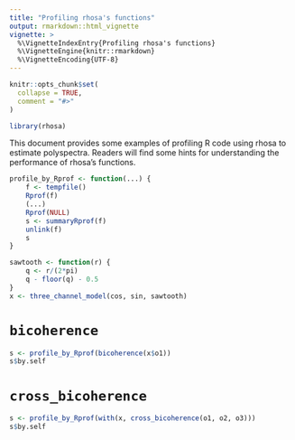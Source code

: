 ```yaml
---
title: "Profiling rhosa's functions"
output: rmarkdown::html_vignette
vignette: >
  %\VignetteIndexEntry{Profiling rhosa's functions}
  %\VignetteEngine{knitr::rmarkdown}
  %\VignetteEncoding{UTF-8}
---
```


```r
knitr::opts_chunk$set(
  collapse = TRUE,
  comment = "#>"
)
```

```r
library(rhosa)
```

This document provides some examples of profiling R code using rhosa to estimate polyspectra.
Readers will find some hints for understanding the performance of rhosa's functions.

```r
profile_by_Rprof <- function(...) {
    f <- tempfile()
    Rprof(f)
    (...)
    Rprof(NULL)
    s <- summaryRprof(f)
    unlink(f)
    s
}
```

```r
sawtooth <- function(r) {
    q <- r/(2*pi)
    q - floor(q) - 0.5
}
x <- three_channel_model(cos, sin, sawtooth)
```

# `bicoherence`

```r
s <- profile_by_Rprof(bicoherence(x$o1))
s$by.self
```

# `cross_bicoherence`

```r
s <- profile_by_Rprof(with(x, cross_bicoherence(o1, o2, o3)))
s$by.self
```
